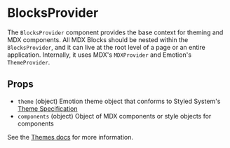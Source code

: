 
# BlocksProvider

The `BlocksProvider` component provides the base context for theming and MDX components.
All MDX Blocks should be nested within the `BlocksProvider`, and it can live at the root level of a page or an entire application.
Internally, it uses MDX's `MDXProvider` and Emotion's `ThemeProvider`.

## Props

- `theme` (object) Emotion theme object that conforms to Styled System's [Theme Specification]
- `components` (object) Object of MDX components or style objects for components

See the [Themes docs](/docs/themes) for more information.

[theme specification]: https://styled-system.com/theme-specification
